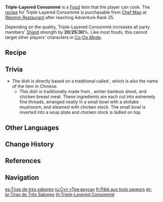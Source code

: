 {{Food Infobox
|id              = 108156
|description     = A neatly arranged dish.
|desc_suspicious = It certainly looks the part, but tasting it reveals the blandness of the consommé. Was it diluted too much, perhaps?
|desc_basic      = The ham, fowl, and bamboo shoots have been sliced into threads of equal length, and they've been laid out neatly in the soup bowl after being steamed at high heat, before being covered in consommé. The layers are distinct, and the mouthfeel is salty yet fresh.
|desc_delicious  = The evenly-sized threads reveal exquisite knife-work. Rather than a dish, this seems more like a work of art. But once you work up the wherewithal to pick up those chopsticks and have at it, the delicious flavors will be utter bliss &mdash; leaving this as a mere work of art would be such a shame.
|type            = DEF-Boosting Dishes
|effectType      = DEF Up
|effect          = Increases all party members' Shield strength by (var1)% for 300s.
|eff_att1        = Shield Strength
|eff_suspicious1 = 20
|eff_basic1      = 25
|eff_delicious1  = 30
|rarity          = 3
|variant         = Lantern Rite Special Triple-Layered Consommé
|region          = Liyue
|recipe          = Sold by [[Wanmin Restaurant]]
}}
'''Triple-Layered Consommé'''  is a [[Food]] item that the player can cook. The [[recipe]] for Triple-Layered Consommé is purchasable from [[Chef Mao]] at [[Wanmin Restaurant]] after reaching Adventure Rank 25.

Depending on the quality, Triple-Layered Consommé increases all party members' [[Shield]] strength by '''20'''/'''25'''/'''30'''%. Like most foods, this cannot target other players' characters in [[Co-Op Mode]].

==Recipe==
{{Recipe
|type = Cooking
|Ham = 2
|Fowl = 2
|Bamboo Shoot = 1
|Mushroom = 1
|sort = Ham,Fowl,Bamboo Shoot,Mushroom
}}

==Trivia==
* The dish is directly based on a traditional {{w|Shanghai cuisine|Shanghai dish}} called {{Lang|mini=1|zh=扣三丝|zh_rm=Kòusānsī|zh_tl=Inverted Three Threads}}, which is also the name of the item in Chinese.
** This dish is traditionally made from {{w|Jinhua ham}}, winter bamboo shoot, and chicken breast meat. These ingredients are each cut into extremely fine threads, arranged neatly in a small bowl with a shiitake mushroom, and steamed with chicken stock. The small bowl is inverted into a soup plate and chicken stock is ladled on top.

==Other Languages==
{{Other Languages
|en      = Triple-Layered Consommé
|zhs     = 扣三丝
|zhs_rm  = Kòusānsī
|zht     = 扣三絲
|zht_rm  = Kòusānsī
|zh_tl   = Inverted Three Threads
|ja      = {{Rubi|璃|リー|月|ユエ|三|サン|糸|スー}}
|ja_rm   = Riiyue Sansuu<ref>{{Ref/Quest|Three to Get Ready, and Here We Go|note=Japanese Voice-Over}}</ref>
|ja_tl   = Liyue Three Threads
|ko      = 고기{{tt|죽순|竹筍}}데침
|ko_rm   = Gogi-juksun-dechim
|ko_tl   = Blanched Meat and Bamboo Shoots
|es      = Tiras de tres sabores
|es_tl   = Tri-Flavor Strips
|fr      = Pâté aux trois saveurs
|fr_tl   = Tri-Flavored Pâté
|ru      = Суп «Три вкуса»
|ru_tl   = "Three Flavors" Soup
|th      = Triple-Layered Consommé
|vi      = {{tt|Khấu Tam|扣三}} Tư
|vi_tl   = 
|de      = Gestreiftes Dreierlei
|de_tl   = Stripy Three Things
|id      = Triple-Layered Consommé
|pt      = Tiras de Três Sabores
|pt_tl   = 
}}

==Change History==
{{Change History|1.1}}

==References==
{{Reflist}}

==Navigation==
{{Food Navbox}}

[[es:Tiras de tres sabores]]
[[ru:Суп «Три вкуса»]]
[[fr:Pâté aux trois saveurs]]
[[pt-br:Tiras de Três Sabores]]
[[th:Triple-Layered Consommé]]